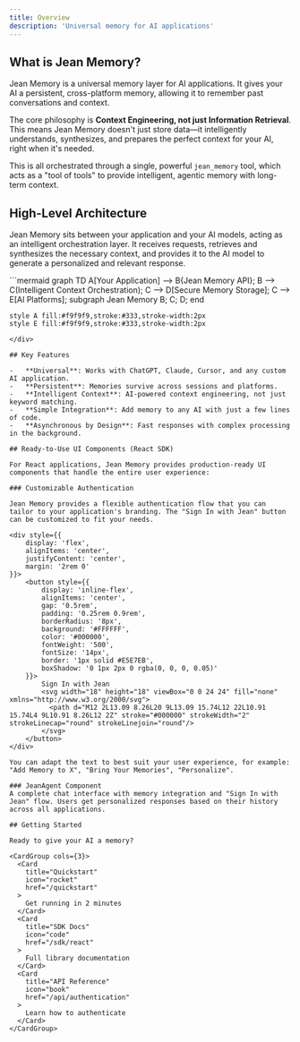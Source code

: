 ```yaml
---
title: Overview
description: 'Universal memory for AI applications'
---
```


## What is Jean Memory?

Jean Memory is a universal memory layer for AI applications. It gives your AI a persistent, cross-platform memory, allowing it to remember past conversations and context.

The core philosophy is **Context Engineering, not just Information Retrieval**. This means Jean Memory doesn't just store data—it intelligently understands, synthesizes, and prepares the perfect context for your AI, right when it's needed.

This is all orchestrated through a single, powerful `jean_memory` tool, which acts as a "tool of tools" to provide intelligent, agentic memory with long-term context.

## High-Level Architecture

Jean Memory sits between your application and your AI models, acting as an intelligent orchestration layer. It receives requests, retrieves and synthesizes the necessary context, and provides it to the AI model to generate a personalized and relevant response.

<div style={{ display: 'flex', justifyContent: 'center' }}>
```mermaid
graph TD
    A[Your Application] --> B{Jean Memory API};
    B --> C(Intelligent Context Orchestration);
    C --> D[Secure Memory Storage];
    C --> E[AI Platforms];
    subgraph Jean Memory
        B; C; D;
    end

    style A fill:#f9f9f9,stroke:#333,stroke-width:2px
    style E fill:#f9f9f9,stroke:#333,stroke-width:2px
```
</div>

## Key Features

-   **Universal**: Works with ChatGPT, Claude, Cursor, and any custom AI application.
-   **Persistent**: Memories survive across sessions and platforms.
-   **Intelligent Context**: AI-powered context engineering, not just keyword matching.
-   **Simple Integration**: Add memory to any AI with just a few lines of code.
-   **Asynchronous by Design**: Fast responses with complex processing in the background.

## Ready-to-Use UI Components (React SDK)

For React applications, Jean Memory provides production-ready UI components that handle the entire user experience:

### Customizable Authentication

Jean Memory provides a flexible authentication flow that you can tailor to your application's branding. The "Sign In with Jean" button can be customized to fit your needs.

<div style={{
    display: 'flex', 
    alignItems: 'center', 
    justifyContent: 'center',
    margin: '2rem 0'
}}>
    <button style={{
        display: 'inline-flex',
        alignItems: 'center',
        gap: '0.5rem',
        padding: '0.25rem 0.9rem',
        borderRadius: '8px',
        background: '#FFFFFF',
        color: '#000000',
        fontWeight: '500',
        fontSize: '14px',
        border: '1px solid #E5E7EB',
        boxShadow: '0 1px 2px 0 rgba(0, 0, 0, 0.05)'
    }}>
        Sign In with Jean
        <svg width="18" height="18" viewBox="0 0 24 24" fill="none" xmlns="http://www.w3.org/2000/svg">
          <path d="M12 2L13.09 8.26L20 9L13.09 15.74L12 22L10.91 15.74L4 9L10.91 8.26L12 2Z" stroke="#000000" strokeWidth="2" strokeLinecap="round" strokeLinejoin="round"/>
        </svg>
    </button>
</div>

You can adapt the text to best suit your user experience, for example: "Add Memory to X", "Bring Your Memories", "Personalize".

### JeanAgent Component  
A complete chat interface with memory integration and "Sign In with Jean" flow. Users get personalized responses based on their history across all applications.

## Getting Started

Ready to give your AI a memory?

<CardGroup cols={3}>
  <Card
    title="Quickstart"
    icon="rocket"
    href="/quickstart"
  >
    Get running in 2 minutes
  </Card>
  <Card
    title="SDK Docs"
    icon="code"
    href="/sdk/react"
  >
    Full library documentation
  </Card>
  <Card
    title="API Reference"
    icon="book"
    href="/api/authentication"
  >
    Learn how to authenticate
  </Card>
</CardGroup>
